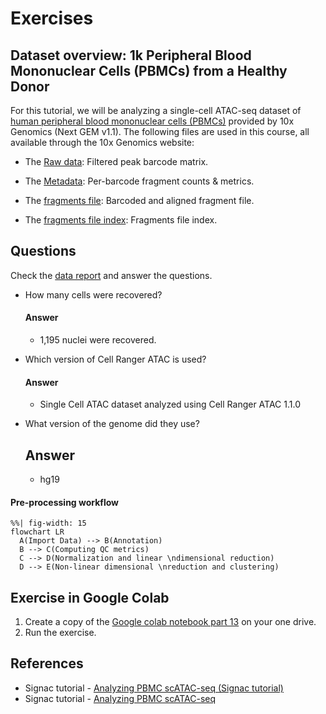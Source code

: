 # Exercises {#install .setup style="blue"}

## Dataset overview: **1k Peripheral Blood Mononuclear Cells (PBMCs) from a Healthy Donor**

For this tutorial, we will be analyzing a single-cell ATAC-seq dataset of [human peripheral blood mononuclear cells (PBMCs)](https://www.10xgenomics.com/datasets/1-k-peripheral-blood-mononuclear-cells-pbm-cs-from-a-healthy-donor-next-gem-v-1-1-1-1-standard-1-1-0) provided by 10x Genomics (Next GEM v1.1). The following files are used in this course, all available through the 10x Genomics website:

-   The [Raw data](https://cf.10xgenomics.com/samples/cell-atac/1.1.0/atac_pbmc_1k_nextgem/atac_pbmc_1k_nextgem_filtered_peak_bc_matrix.h5): Filtered peak barcode matrix.

-   The [Metadata](https://cf.10xgenomics.com/samples/cell-atac/1.1.0/atac_pbmc_1k_nextgem/atac_pbmc_1k_nextgem_singlecell.csv): Per-barcode fragment counts & metrics.

-   The [fragments file](https://cf.10xgenomics.com/samples/cell-atac/1.1.0/atac_pbmc_1k_nextgem/atac_pbmc_1k_nextgem_fragments.tsv.gz): Barcoded and aligned fragment file.

-   The [fragments file index](https://cf.10xgenomics.com/samples/cell-atac/1.1.0/atac_pbmc_1k_nextgem/atac_pbmc_1k_nextgem_fragments.tsv.gz.tbi): Fragments file index.

::: {.callout-note icon="false"}
## Questions

Check the [data report](https://cf.10xgenomics.com/samples/cell-atac/1.1.0/atac_pbmc_1k_nextgem/atac_pbmc_1k_nextgem_web_summary.html) and answer the questions.

-   How many cells were recovered?

    ::: {.callout-tip collapse="true" icon="false"}
    #### Answer

    -   1,195 nuclei were recovered.
    :::

-   Which version of Cell Ranger ATAC is used?

    ::: {.callout-tip collapse="true" icon="false"}
    #### Answer

    -   Single Cell ATAC dataset analyzed using Cell Ranger ATAC 1.1.0
    :::

-   What version of the genome did they use?

    ::: {.callout-tip collapse="true" icon="false"}
    ## Answer

    -   hg19
    :::
:::

#### **Pre-processing workflow**

```{mermaid}
%%| fig-width: 15 
flowchart LR    
  A(Import Data) --> B(Annotation)     
  B --> C(Computing QC metrics)     
  C --> D(Normalization and linear \ndimensional reduction)      
  D --> E(Non-linear dimensional \nreduction and clustering) 
```

::: callout-note
## Exercise in Google Colab

1.  Create a copy of the [Google colab notebook part 13](https://colab.research.google.com/drive/1o-2mHth0v4zvTxSxI6y_RQBKNiw50QlK?usp=sharing) on your one drive.
2.  Run the exercise.
:::

## References

-   Signac tutorial - [Analyzing PBMC scATAC-seq (Signac tutorial)](https://stuartlab.org/signac/articles/pbmc_vignette)
-   Signac tutorial - [Analyzing PBMC scATAC-seq](https://rpubs.com/qshenfeng/signac_pbmc10k)
